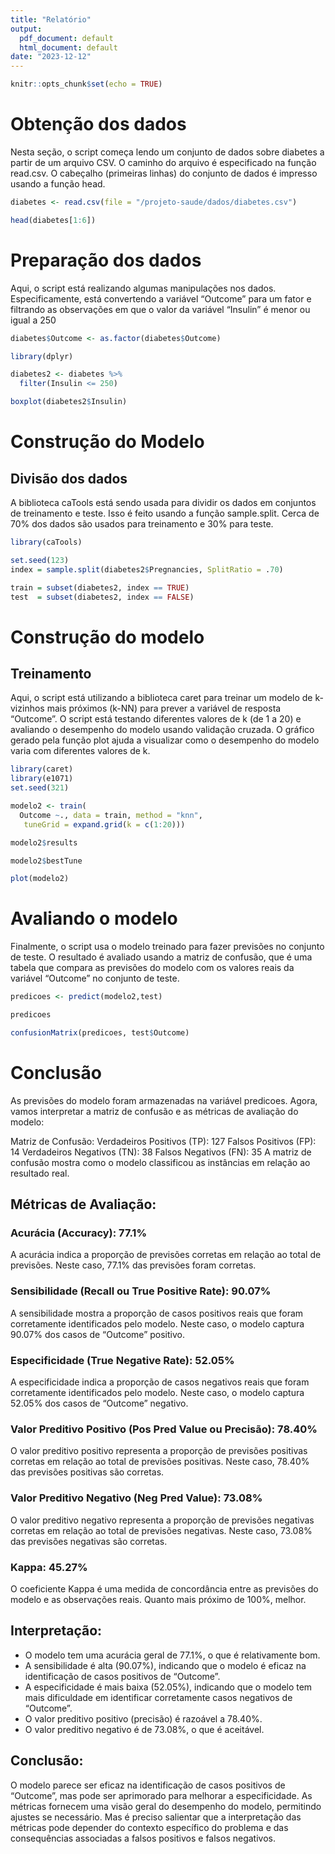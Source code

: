 ```yaml
---
title: "Relatório"
output:
  pdf_document: default
  html_document: default
date: "2023-12-12"
---
```


```r
knitr::opts_chunk$set(echo = TRUE)
```


# Obtenção dos dados


Nesta seção, o script começa lendo um conjunto de dados sobre diabetes a partir de um arquivo CSV. O caminho do arquivo é especificado na função read.csv. O cabeçalho (primeiras linhas) do conjunto de dados é impresso usando a função head.


```r
diabetes <- read.csv(file = "/projeto-saude/dados/diabetes.csv")

head(diabetes[1:6])
```



# Preparação dos dados


Aqui, o script está realizando algumas manipulações nos dados. Especificamente, está convertendo a variável "Outcome" para um fator e filtrando as observações em que o valor da variável "Insulin" é menor ou igual a 250


```r
diabetes$Outcome <- as.factor(diabetes$Outcome)

library(dplyr)

diabetes2 <- diabetes %>%
  filter(Insulin <= 250)

boxplot(diabetes2$Insulin)
```

# Construção do Modelo 


## Divisão dos dados

A biblioteca caTools está sendo usada para dividir os dados em conjuntos de treinamento e teste. Isso é feito usando a função sample.split. Cerca de 70% dos dados são usados para treinamento e 30% para teste.


```r
library(caTools)

set.seed(123)
index = sample.split(diabetes2$Pregnancies, SplitRatio = .70)

train = subset(diabetes2, index == TRUE)
test  = subset(diabetes2, index == FALSE)
```

# Construção do modelo


## Treinamento


Aqui, o script está utilizando a biblioteca caret para treinar um modelo de k-vizinhos mais próximos (k-NN) para prever a variável de resposta "Outcome". O script está testando diferentes valores de k (de 1 a 20) e avaliando o desempenho do modelo usando validação cruzada. O gráfico gerado pela função plot ajuda a visualizar como o desempenho do modelo varia com diferentes valores de k.


```r
library(caret)
library(e1071)
set.seed(321)

modelo2 <- train(
  Outcome ~., data = train, method = "knn",
   tuneGrid = expand.grid(k = c(1:20)))

modelo2$results

modelo2$bestTune

plot(modelo2)
```


# Avaliando o modelo


Finalmente, o script usa o modelo treinado para fazer previsões no conjunto de teste. O resultado é avaliado usando a matriz de confusão, que é uma tabela que compara as previsões do modelo com os valores reais da variável "Outcome" no conjunto de teste.

```r
predicoes <- predict(modelo2,test)

predicoes

confusionMatrix(predicoes, test$Outcome)
```
# Conclusão

As previsões do modelo foram armazenadas na variável predicoes. Agora, vamos interpretar a matriz de confusão e as métricas de avaliação do modelo:

Matriz de Confusão:
Verdadeiros Positivos (TP): 127
Falsos Positivos (FP): 14
Verdadeiros Negativos (TN): 38
Falsos Negativos (FN): 35
A matriz de confusão mostra como o modelo classificou as instâncias em relação ao resultado real.

## Métricas de Avaliação:

### Acurácia (Accuracy): 77.1%
A acurácia indica a proporção de previsões corretas em relação ao total de previsões. Neste caso, 77.1% das previsões foram corretas.

### Sensibilidade (Recall ou True Positive Rate): 90.07%
A sensibilidade mostra a proporção de casos positivos reais que foram corretamente identificados pelo modelo. Neste caso, o modelo captura 90.07% dos casos de "Outcome" positivo.

### Especificidade (True Negative Rate): 52.05%
A especificidade indica a proporção de casos negativos reais que foram corretamente identificados pelo modelo. Neste caso, o modelo captura 52.05% dos casos de "Outcome" negativo.

### Valor Preditivo Positivo (Pos Pred Value ou Precisão): 78.40%
O valor preditivo positivo representa a proporção de previsões positivas corretas em relação ao total de previsões positivas. Neste caso, 78.40% das previsões positivas são corretas.

### Valor Preditivo Negativo (Neg Pred Value): 73.08%
O valor preditivo negativo representa a proporção de previsões negativas corretas em relação ao total de previsões negativas. Neste caso, 73.08% das previsões negativas são corretas.

### Kappa: 45.27%
O coeficiente Kappa é uma medida de concordância entre as previsões do modelo e as observações reais. Quanto mais próximo de 100%, melhor.


## Interpretação:


- O modelo tem uma acurácia geral de 77.1%, o que é relativamente bom.
- A sensibilidade é alta (90.07%), indicando que o modelo é eficaz na identificação de casos positivos de "Outcome".
- A especificidade é mais baixa (52.05%), indicando que o modelo tem mais dificuldade em identificar corretamente casos negativos de "Outcome".
- O valor preditivo positivo (precisão) é razoável a 78.40%.
- O valor preditivo negativo é de 73.08%, o que é aceitável.


## Conclusão:

O modelo parece ser eficaz na identificação de casos positivos de "Outcome", mas pode ser aprimorado para melhorar a especificidade.
As métricas fornecem uma visão geral do desempenho do modelo, permitindo ajustes se necessário. Mas é preciso salientar que a interpretação das métricas pode depender do contexto específico do problema e das consequências associadas a falsos positivos e falsos negativos.
